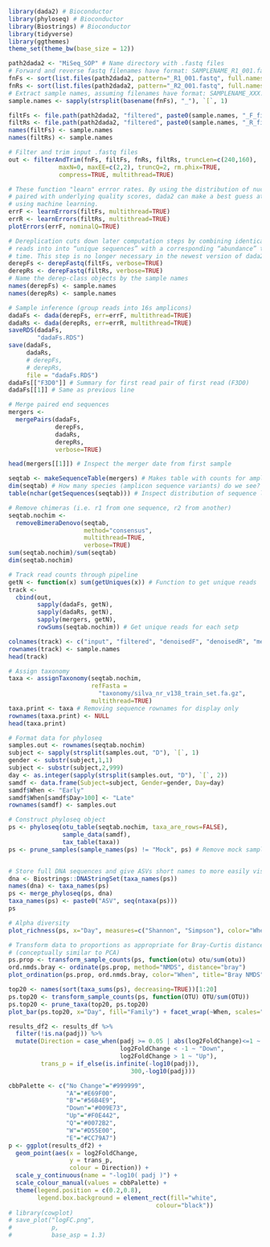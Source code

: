 ```r
library(dada2) # Bioconductor
library(phyloseq) # Bioconductor
library(Biostrings) # Bioconductor
library(tidyverse)
library(ggthemes)
theme_set(theme_bw(base_size = 12))
```

```r

path2dada2 <- "MiSeq_SOP" # Name directory with .fastq files
# Forward and reverse fastq filenames have format: SAMPLENAME_R1_001.fastq and SAMPLENAME_R2_001.fastq
fnFs <- sort(list.files(path2dada2, pattern="_R1_001.fastq", full.names = TRUE))
fnRs <- sort(list.files(path2dada2, pattern="_R2_001.fastq", full.names = TRUE))
# Extract sample names, assuming filenames have format: SAMPLENAME_XXX.fastq
sample.names <- sapply(strsplit(basename(fnFs), "_"), `[`, 1)

filtFs <- file.path(path2dada2, "filtered", paste0(sample.names, "_F_filt.fastq.gz"))
filtRs <- file.path(path2dada2, "filtered", paste0(sample.names, "_R_filt.fastq.gz"))
names(filtFs) <- sample.names
names(filtRs) <- sample.names

# Filter and trim input .fastq files
out <- filterAndTrim(fnFs, filtFs, fnRs, filtRs, truncLen=c(240,160),
              maxN=0, maxEE=c(2,2), truncQ=2, rm.phix=TRUE,
              compress=TRUE, multithread=TRUE) 

```

```r
# These function "learn" errror rates. By using the distribution of nucleotides
# paired with underlying quality scores, dada2 can make a best guess at PCR or sequencing errors
# using machine learning.
errF <- learnErrors(filtFs, multithread=TRUE)
errR <- learnErrors(filtRs, multithread=TRUE)
plotErrors(errF, nominalQ=TRUE)
```

```r
# Dereplication cuts down later computation steps by combining identical sequencing 
# reads into into “unique sequences” with a corresponding “abundance” to cut down computation
# time. This step is no longer necessary in the newest version of dada2. 
derepFs <- derepFastq(filtFs, verbose=TRUE)
derepRs <- derepFastq(filtRs, verbose=TRUE)
# Name the derep-class objects by the sample names
names(derepFs) <- sample.names
names(derepRs) <- sample.names
```

```r
# Sample inference (group reads into 16s amplicons)
dadaFs <- dada(derepFs, err=errF, multithread=TRUE)
dadaRs <- dada(derepRs, err=errR, multithread=TRUE)
saveRDS(dadaFs,
        "dadaFs.RDS")
save(dadaFs,
     dadaRs,
     # derepFs,
     # derepRs,
     file = "dadaFs.RDS")
dadaFs[["F3D0"]] # Summary for first read pair of first read (F3D0)
dadaFs[[1]] # Same as previous line
```

```r
# Merge paired end sequences
mergers <- 
  mergePairs(dadaFs, 
             derepFs, 
             dadaRs, 
             derepRs, 
             verbose=TRUE) 

head(mergers[[1]]) # Inspect the merger date from first sample
```

```r
seqtab <- makeSequenceTable(mergers) # Makes table with counts for amplicon sequence variants
dim(seqtab) # How many species (amplicon sequence variants) do we see?
table(nchar(getSequences(seqtab))) # Inspect distribution of sequence lengths
```

```r
# Remove chimeras (i.e. r1 from one sequence, r2 from another)
seqtab.nochim <- 
  removeBimeraDenovo(seqtab, 
                     method="consensus", 
                     multithread=TRUE, 
                     verbose=TRUE)
sum(seqtab.nochim)/sum(seqtab)
dim(seqtab.nochim)
```

```r
# Track read counts through pipeline
getN <- function(x) sum(getUniques(x)) # Function to get unique reads
track <- 
  cbind(out, 
        sapply(dadaFs, getN), 
        sapply(dadaRs, getN), 
        sapply(mergers, getN), 
        rowSums(seqtab.nochim)) # Get unique reads for each setp

colnames(track) <- c("input", "filtered", "denoisedF", "denoisedR", "merged", "nonchim")
rownames(track) <- sample.names
head(track)
```

```r
# Assign taxonomy
taxa <- assignTaxonomy(seqtab.nochim, 
                       refFasta =
                         "taxonomy/silva_nr_v138_train_set.fa.gz", 
                       multithread=TRUE)
taxa.print <- taxa # Removing sequence rownames for display only
rownames(taxa.print) <- NULL
head(taxa.print)
```

```r
# Format data for phyloseq
samples.out <- rownames(seqtab.nochim)
subject <- sapply(strsplit(samples.out, "D"), `[`, 1)
gender <- substr(subject,1,1)
subject <- substr(subject,2,999)
day <- as.integer(sapply(strsplit(samples.out, "D"), `[`, 2))
samdf <- data.frame(Subject=subject, Gender=gender, Day=day)
samdf$When <- "Early"
samdf$When[samdf$Day>100] <- "Late"
rownames(samdf) <- samples.out
```

```r
# Construct phyloseq object
ps <- phyloseq(otu_table(seqtab.nochim, taxa_are_rows=FALSE), 
               sample_data(samdf), 
               tax_table(taxa))
ps <- prune_samples(sample_names(ps) != "Mock", ps) # Remove mock sample


# Store full DNA sequences and give ASVs short names to more easily visualize
dna <- Biostrings::DNAStringSet(taxa_names(ps))
names(dna) <- taxa_names(ps)
ps <- merge_phyloseq(ps, dna)
taxa_names(ps) <- paste0("ASV", seq(ntaxa(ps)))
ps
```

```r
# Alpha diversity
plot_richness(ps, x="Day", measures=c("Shannon", "Simpson"), color="When")
```

```r
# Transform data to proportions as appropriate for Bray-Curtis distances
# (conceptually similar to PCA)
ps.prop <- transform_sample_counts(ps, function(otu) otu/sum(otu))
ord.nmds.bray <- ordinate(ps.prop, method="NMDS", distance="bray")
plot_ordination(ps.prop, ord.nmds.bray, color="When", title="Bray NMDS")
```

```r
top20 <- names(sort(taxa_sums(ps), decreasing=TRUE))[1:20]
ps.top20 <- transform_sample_counts(ps, function(OTU) OTU/sum(OTU))
ps.top20 <- prune_taxa(top20, ps.top20)
plot_bar(ps.top20, x="Day", fill="Family") + facet_wrap(~When, scales="free_x")
```


```r



results_df2 <- results_df %>%
  filter(!is.na(padj)) %>%
  mutate(Direction = case_when(padj >= 0.05 | abs(log2FoldChange)<=1 ~ "No Change",
                               log2FoldChange < -1 ~ "Down",
                               log2FoldChange > 1 ~ "Up"),
         trans_p = if_else(is.infinite(-log10(padj)),
                                  300,-log10(padj)))

cbbPalette <- c("No Change"="#999999", 
                "A"="#E69F00", 
                "B"="#56B4E9", 
                "Down"="#009E73", 
                "Up"="#F0E442", 
                "Q"="#0072B2", 
                "W"="#D55E00", 
                "E"="#CC79A7")
p <- ggplot(results_df2) + 
  geom_point(aes(x = log2FoldChange,
                 y = trans_p,
                 colour = Direction)) +
  scale_y_continuous(name = "-log10( padj )") +
  scale_colour_manual(values = cbbPalette) +
  theme(legend.position = c(0.2,0.8),
        legend.box.background = element_rect(fill="white",
                                         colour="black"))
# library(cowplot)
# save_plot("logFC.png",
#           p,
#           base_asp = 1.3)
```
